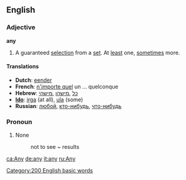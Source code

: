 ==English==
===Adjective===
'''any'''

#A guaranteed [[selection]] from a [[set]].  At [[least]] one, [[sometimes]] more.

====Translations====
*'''Dutch''': [[eender]]
*'''French''': [[n'importe quel]] un ... quelconque
*'''Hebrew''': [[כל]] ,[[מישהו]] ,[[מישהי]]
*'''[[Ido]]''': [[irga]] (at all), [[ula]] (some)
*'''Russian''': [[любой]], [[кто-нибудь]], [[что-нибудь]]

===Pronoun===

# None
#:not to see ~ results

[[ca:Any]]
[[de:any]]
[[it:any]]
[[ru:Any]]
[[Category:200 English basic words]]